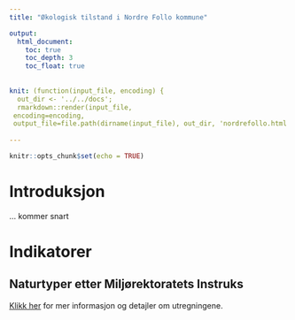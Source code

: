 ```yaml
---
title: "Økologisk tilstand i Nordre Follo kommune"

output:
  html_document:
    toc: true
    toc_depth: 3
    toc_float: true
    
    
knit: (function(input_file, encoding) {
  out_dir <- '../../docs';
  rmarkdown::render(input_file,
 encoding=encoding,
 output_file=file.path(dirname(input_file), out_dir, 'nordrefollo.html'))})
 
---
```


```r
knitr::opts_chunk$set(echo = TRUE)
```


# Introduksjon
... kommer snart

# Indikatorer
## Naturtyper etter Miljørektoratets Instruks
[Klikk her](Tilstand_NaturtyperMdir_NordreFollo.html) for mer informasjon og detajler om utregningene.




